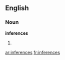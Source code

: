 ==English==

===Noun===
'''inferences'''

# {{plural of|[[inference]]}}

[[ar:inferences]]
[[fr:inferences]]